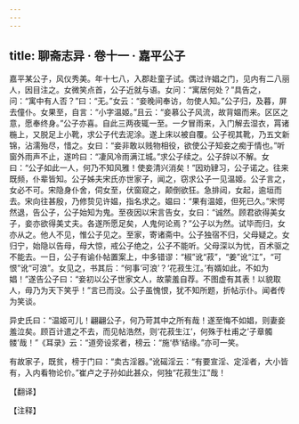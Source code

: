 ```yaml
---
---
---
```

title: 聊斋志异 · 卷十一 · 嘉平公子
---

嘉平某公子，风仪秀美。年十七八，入郡赴童子试。偶过许娼之门，见内有二八丽人，因目注之。女微笑点首，公子近就与语。女问：“寓居何处？”具告之，问：“寓中有人否？”曰：“无。”女云：“妾晚间奉访，勿使人知。”公子归，及暮，屏去僮仆。女果至，自言：“小字温姬。”且云：“妾慕公子风流，故背媪而来。区区之意，愿奉终身。”公子亦喜。自此三两夜辄一至。一夕冒雨来，入门解去湿衣，罥诸椸上，又脱足上小靴，求公子代去泥涂。遂上床以被自覆。公子视其靴，乃五文新锦，沾濡殆尽，惜之。女曰：“妾非敢以贱物相役，欲使公子知妾之痴于情也。”听窗外雨声不止，遂吟曰：“凄风冷雨满江城。”求公子续之。公子辞以不解。女曰：“公子如此一人，何乃不知风雅！使妾清兴消矣！”因劝肄习，公子诺之。往来既频，仆辈皆知。公子姊夫宋氏亦世家子，闻之，窃求公子一见温姬。公子言之，女必不可。宋隐身仆舍，伺女至，伏窗窥之，颠倒欲狂。急排闼，女起，逾垣而去。宋向往甚殷，乃修贽见许媪，指名求之。媪曰：“果有温姬，但死已久。”宋愕然退，告公子，公子始知为鬼。至夜因以宋言告女，女曰：“诚然。顾君欲得美女子，妾亦欲得美丈夫。各遂所愿足矣，人鬼何论焉？”公子以为然。试毕而归，女亦从之。他人不见，惟公子见之。至家，寄诸斋中。公子独宿不归，父母疑之。女归宁，始隐以告母，母大惊，戒公子绝之，公子不能听。父母深以为忧，百术驱之不能去。一日，公子有谕仆帖置案上，中多错谬：“椒”讹“菽”，“姜”讹“江”，“可恨”讹“可浪”。女见之，书其后：“何事‘可浪’？‘花菽生江。’有婿如此，不如为娼！”遂告公子曰：“妾初以公子世家文人，故蒙羞自荐。不图虚有其表！以貌取人，毋乃为天下笑乎！”言已而没。公子虽愧恨，犹不知所题，折帖示仆。闻者传为笑谈。

异史氏曰：“温姬可儿！翩翩公子，何乃苛其中之所有哉！遂至悔不如娼，则妻妾羞泣矣。顾百计遣之不去，而见帖浩然，则‘花菽生江’，何殊于杜甫之’子章髑髅’哉！”《耳录》云：“道旁设浆者，榜云：“施‘恭’结缘。”亦可一笑。

有故家子，既贫，榜于门曰：“卖古淫器。”讹磘淫云：“有要宣淫、定淫者，大小皆有，入内看物论价。”崔卢之子孙如此甚众，何独“花菽生江”哉！

【翻译】

【注释】

